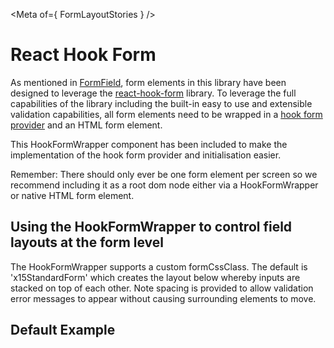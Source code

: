 
<Meta of={ FormLayoutStories } />

# React Hook Form
As mentioned in [FormField](?path=/docs/forms-component-structure-formfield--docs), form elements in this library have been designed to leverage the [react-hook-form](https://react-hook-form.com/) library. To leverage the full capabilities of the library including the built-in easy to use and extensible validation capabilities, all form elements need to be wrapped in a [hook form provider](https://react-hook-form.com/docs/formprovider) and an HTML form element.

This HookFormWrapper component has been included to make the implementation of the hook form provider and initialisation easier.

Remember: There should only ever be one form element per screen so we recommend including it as a root dom node either via a HookFormWrapper or native HTML form element.

## Using the HookFormWrapper to control field layouts at the form level
The HookFormWrapper supports a custom formCssClass. The default is 'x15StandardForm' which creates the layout below whereby inputs are stacked on top of each other. Note spacing is provided to allow validation error messages to appear without causing surrounding elements to move.

## Default Example

<Canvas of={FormLayoutStories.Default} />

<Controls />

<Canvas of={FormLayoutStories.ColumnsWithStackedFields} />

